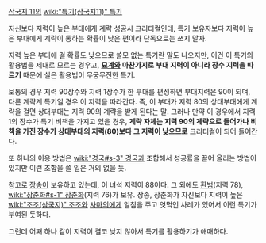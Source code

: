 [[삼국지 11]]의 [[wiki:"특기(삼국지11)" 특기]]

자신보다 지력이 높은 부대에게 계략 성공시 크리티컬인데, 특기 보유자보다 지력이 높은 부대에게 계략이 통하는 확률이 낮은 편이라 단독으로는 쓰지 말자.

지력 높은 부대에 걸 확률도 낮으므로 쓸모 없는 특기란 말도 나오지만, 이건 이 특기의 활용법을 제대로 모르는 경우고, '''[[묘계]]와 마찬가지로 부대 지력이 아니라 장수 지력을 따르기''' 때문에 실은 활용법이 무궁무진한 특기.

보통의 경우 지력 90장수와 지력 1장수가 한 부대를 편성하면 부대지력은 90이 되며, 다른 계략계 특기일 경우 이 지력을 따라간다. 즉, 이 부대가 지력 80의 상대부대에게 계략을 걸면 상대부대는 지력 90의 계략을 받게 된다는 말. 그러나 만약 이 경우에서 지력 1의 장수가 특기 비책을 가지고 있을 경우, '''계략 자체는 지력 90의 계략으로 들어가나 비책을 가진 장수가 상대부대의 지력(80)보다 그 지력이 낮으므로''' 크리티컬이 되어 들어간다. 

또 하나의 이용 방법은 [[wiki:"경국#s-3" 경국]]과 조합해서 성공률을 끌어 올리는 방법이 있지만 이런 조합을 쓸 일은 거의 없을 듯.

참고로 [[장송]]이 보유하고 있는데, 이 녀석 지력이 88이다. 그 외에도 [[환범]](지력 78), [[wiki:"장춘화#s-1" 장춘화]](지력 76)가 보유.
장송, 장춘화가 자신보다 지력이 높은 [[wiki:"조조(삼국지)" 조조]]와 [[사마의]]에게 일침을 주고 엿먹인 사례가 있어서 이런 특기가 부여된 듯하다.

그런데 어째 하나 같이 지력이 결코 낮지 않아서 특기를 활용하기가 애매하다.
